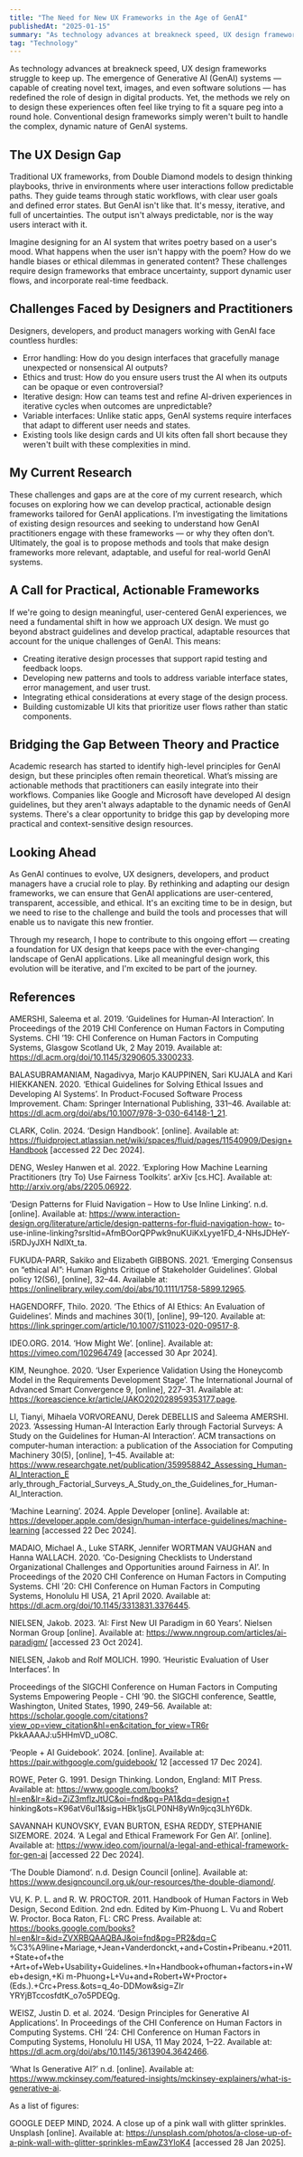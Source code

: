 ```yaml
---
title: "The Need for New UX Frameworks in the Age of GenAI"
publishedAt: "2025-01-15"
summary: "As technology advances at breakneck speed, UX design frameworks struggle to keep up."
tag: "Technology"
---
```


As technology advances at breakneck speed, UX design frameworks struggle to keep up. The emergence of Generative AI (GenAI) systems — capable of creating novel text, images, and even software solutions — has redefined the role of design in digital products. Yet, the methods we rely on to design these experiences often feel like trying to fit a square peg into a round hole. Conventional design frameworks simply weren't built to handle the complex, dynamic nature of GenAI systems.

## The UX Design Gap
Traditional UX frameworks, from Double Diamond models to design thinking playbooks, thrive in environments where user interactions follow predictable paths. They guide teams through static workflows, with clear user goals and defined error states. But GenAI isn't like that. It's messy, iterative, and full of uncertainties. The output isn't always predictable, nor is the way users interact with it.

Imagine designing for an AI system that writes poetry based on a user's mood. What happens when the user isn't happy with the poem? How do we handle biases or ethical dilemmas in generated content? These challenges require design frameworks that embrace uncertainty, support dynamic user flows, and incorporate real-time feedback.

## Challenges Faced by Designers and Practitioners
Designers, developers, and product managers working with GenAI face countless hurdles:

- Error handling: How do you design interfaces that gracefully manage unexpected or nonsensical AI outputs?
- Ethics and trust: How do you ensure users trust the AI when its outputs can be opaque or even controversial?
- Iterative design: How can teams test and refine AI-driven experiences in iterative cycles when outcomes are unpredictable?
- Variable interfaces: Unlike static apps, GenAI systems require interfaces that adapt to different user needs and states.
- Existing tools like design cards and UI kits often fall short because they weren't built with these complexities in mind.

## My Current Research
These challenges and gaps are at the core of my current research, which focuses on exploring how we can develop practical, actionable design frameworks tailored for GenAI applications. I’m investigating the limitations of existing design resources and seeking to understand how GenAI practitioners engage with these frameworks — or why they often don’t. Ultimately, the goal is to propose methods and tools that make design frameworks more relevant, adaptable, and useful for real-world GenAI systems.

## A Call for Practical, Actionable Frameworks
If we're going to design meaningful, user-centered GenAI experiences, we need a fundamental shift in how we approach UX design. We must go beyond abstract guidelines and develop practical, adaptable resources that account for the unique challenges of GenAI. This means:

- Creating iterative design processes that support rapid testing and feedback loops.
- Developing new patterns and tools to address variable interface states, error management, and user trust.
- Integrating ethical considerations at every stage of the design process.
- Building customizable UI kits that prioritize user flows rather than static components.

## Bridging the Gap Between Theory and Practice
Academic research has started to identify high-level principles for GenAI design, but these principles often remain theoretical. What’s missing are actionable methods that practitioners can easily integrate into their workflows. Companies like Google and Microsoft have developed AI design guidelines, but they aren't always adaptable to the dynamic needs of GenAI systems. There's a clear opportunity to bridge this gap by developing more practical and context-sensitive design resources.

## Looking Ahead
As GenAI continues to evolve, UX designers, developers, and product managers have a crucial role to play. By rethinking and adapting our design frameworks, we can ensure that GenAI applications are user-centered, transparent, accessible, and ethical. It's an exciting time to be in design, but we need to rise to the challenge and build the tools and processes that will enable us to navigate this new frontier.

Through my research, I hope to contribute to this ongoing effort — creating a foundation for UX design that keeps pace with the ever-changing landscape of GenAI applications. Like all meaningful design work, this evolution will be iterative, and I'm excited to be part of the journey.

## References

AMERSHI, Saleema et al. 2019. ‘Guidelines for Human-AI Interaction’. In Proceedings of the 2019 CHI Conference on Human Factors in Computing Systems. CHI ’19: CHI Conference on Human Factors in Computing Systems, Glasgow Scotland Uk, 2 May 2019. Available at: https://dl.acm.org/doi/10.1145/3290605.3300233.

BALASUBRAMANIAM, Nagadivya, Marjo KAUPPINEN, Sari KUJALA and Kari HIEKKANEN. 2020. ‘Ethical Guidelines for Solving Ethical Issues and Developing AI Systems’. In Product-Focused Software Process Improvement. Cham: Springer International Publishing, 331–46. Available at: https://dl.acm.org/doi/abs/10.1007/978-3-030-64148-1_21.

CLARK, Colin. 2024. ‘Design Handbook’. [online]. Available at: https://fluidproject.atlassian.net/wiki/spaces/fluid/pages/11540909/Design+Handbook [accessed 22 Dec 2024].

DENG, Wesley Hanwen et al. 2022. ‘Exploring How Machine Learning Practitioners (try To) Use Fairness Toolkits’. arXiv [cs.HC]. Available at: http://arxiv.org/abs/2205.06922.

‘Design Patterns for Fluid Navigation – How to Use Inline Linking’. n.d. [online]. Available at: https://www.interaction-design.org/literature/article/design-patterns-for-fluid-navigation-how- to-use-inline-linking?srsltid=AfmBOorQPPwk9nuKUiKxLyye1FD_4-NHsJDHeY-i5RDJyJXH NdlXt_ta.

FUKUDA-PARR, Sakiko and Elizabeth GIBBONS. 2021. ‘Emerging Consensus on “ethical AI”: Human Rights Critique of Stakeholder Guidelines’. Global policy 12(S6), [online], 32–44. Available at: https://onlinelibrary.wiley.com/doi/abs/10.1111/1758-5899.12965.

HAGENDORFF, Thilo. 2020. ‘The Ethics of AI Ethics: An Evaluation of Guidelines’. Minds and machines 30(1), [online], 99–120. Available at: https://link.springer.com/article/10.1007/S11023-020-09517-8.

IDEO.ORG. 2014. ‘How Might We’. [online]. Available at: https://vimeo.com/102964749 [accessed 30 Apr 2024].

KIM, Neunghoe. 2020. ‘User Experience Validation Using the Honeycomb Model in the Requirements Development Stage’. The International Journal of Advanced Smart Convergence 9, [online], 227–31. Available at: https://koreascience.kr/article/JAKO202028959353177.page.

LI, Tianyi, Mihaela VORVOREANU, Derek DEBELLIS and Saleema AMERSHI. 2023. ‘Assessing Human-AI Interaction Early through Factorial Surveys: A Study on the Guidelines for Human-AI Interaction’. ACM transactions on computer-human interaction: a publication of the Association for Computing Machinery 30(5), [online], 1–45. Available at: https://www.researchgate.net/publication/359958842_Assessing_Human-AI_Interaction_E arly_through_Factorial_Surveys_A_Study_on_the_Guidelines_for_Human-AI_Interaction.

‘Machine Learning’. 2024. Apple Developer [online]. Available at: https://developer.apple.com/design/human-interface-guidelines/machine-learning [accessed 22 Dec 2024].

MADAIO, Michael A., Luke STARK, Jennifer WORTMAN VAUGHAN and Hanna WALLACH. 2020. ‘Co-Designing Checklists to Understand Organizational Challenges and Opportunities around Fairness in AI’. In Proceedings of the 2020 CHI Conference on Human Factors in Computing Systems. CHI ’20: CHI Conference on Human Factors in Computing Systems, Honolulu HI USA, 21 April 2020. Available at: https://dl.acm.org/doi/10.1145/3313831.3376445.

NIELSEN, Jakob. 2023. ‘AI: First New UI Paradigm in 60 Years’. Nielsen Norman Group [online]. Available at: https://www.nngroup.com/articles/ai-paradigm/ [accessed 23 Oct 2024].

NIELSEN, Jakob and Rolf MOLICH. 1990. ‘Heuristic Evaluation of User Interfaces’. In

Proceedings of the SIGCHI Conference on Human Factors in Computing Systems Empowering People - CHI ’90. the SIGCHI conference, Seattle, Washington, United States, 1990, 249–56. Available at: https://scholar.google.com/citations?view_op=view_citation&hl=en&citation_for_view=TR6r PkkAAAAJ:u5HHmVD_uO8C.

‘People + AI Guidebook’. 2024. [online]. Available at: https://pair.withgoogle.com/guidebook/
12
[accessed 17 Dec 2024].

ROWE, Peter G. 1991. Design Thinking. London, England: MIT Press. Available at: https://www.google.com/books?hl=en&lr=&id=ZjZ3mflzJtUC&oi=fnd&pg=PA1&dq=design+t hinking&ots=K96atV6uI1&sig=HBk1jsGLP0NH8yWn9jcq3LhY6Dk.

SAVANNAH KUNOVSKY, EVAN BURTON, ESHA REDDY, STEPHANIE SIZEMORE. 2024. ‘A Legal and Ethical Framework For Gen AI’. [online]. Available at: https://www.ideo.com/journal/a-legal-and-ethical-framework-for-gen-ai [accessed 22 Dec 2024].

‘The Double Diamond’. n.d. Design Council [online]. Available at: https://www.designcouncil.org.uk/our-resources/the-double-diamond/.

VU, K. P. L. and R. W. PROCTOR. 2011. Handbook of Human Factors in Web Design, Second Edition. 2nd edn. Edited by Kim-Phuong L. Vu and Robert W. Proctor. Boca Raton, FL: CRC Press. Available at: https://books.google.com/books?hl=en&lr=&id=ZVXRBQAAQBAJ&oi=fnd&pg=PR2&dq=C %C3%A9line+Mariage,+Jean+Vanderdonckt,+and+Costin+Pribeanu.+2011.+State+of+the +Art+of+Web+Usability+Guidelines.+In+Handbook+ofhuman+factors+in+Web+design,+Ki m-Phuong+L+Vu+and+Robert+W+Proctor+(Eds.).+Crc+Press.&ots=q_4o-DDMow&sig=ZIr YRYjBTccosfdtK_o7o5PDEQg.

WEISZ, Justin D. et al. 2024. ‘Design Principles for Generative AI Applications’. In Proceedings of the CHI Conference on Human Factors in Computing Systems. CHI ’24: CHI Conference on Human Factors in Computing Systems, Honolulu HI USA, 11 May 2024, 1–22. Available at: https://dl.acm.org/doi/abs/10.1145/3613904.3642466.

‘What Is Generative AI?’ n.d. [online]. Available at: https://www.mckinsey.com/featured-insights/mckinsey-explainers/what-is-generative-ai.

As a list of figures:

GOOGLE DEEP MIND, 2024. A close up of a pink wall with glitter sprinkles. Unsplash [online]. Available at: https://unsplash.com/photos/a-close-up-of-a-pink-wall-with-glitter-sprinkles-mEawZ3YloK4 [accessed 28 Jan 2025].